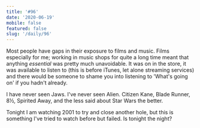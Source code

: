 ```yaml
---
title: '#96'
date: '2020-06-19'
mobile: false
featured: false
slug: '/daily/96'
---
```


Most people have gaps in their exposure to films and music. Films especially for me; working in music shops for quite a long time meant that anything _essential_ was pretty much unavoidable. It was on in the store, it was available to listen to (this is before iTunes, let alone streaming services) and there would be someone to shame you into listening to 'What's going on' if you hadn't already.

I have never seen Jaws. I've never seen Alien. Citizen Kane, Blade Runner, 8½, Spirited Away, and the less said about Star Wars the better.

Tonight I am watching 2001 to try and close another hole, but this is something I've tried to watch before but failed. Is tonight the night?
